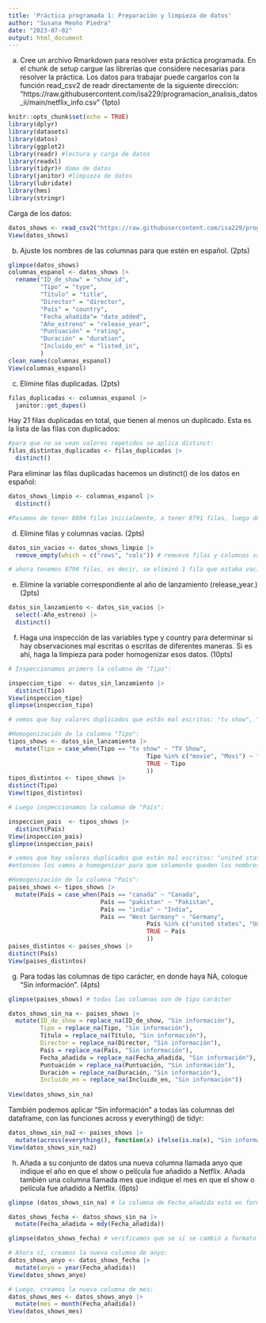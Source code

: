 ```yaml
---
title: 'Práctica programada 1: Preparación y limpieza de datos'
author: "Susana Meoño Piedra"
date: "2023-07-02"
output: html_document
---
```


a. Cree un archivo Rmarkdown para resolver esta práctica programada. En el chunk de setup cargue las librerías que considere necesarias para resolver la práctica. Los datos para trabajar puede cargarlos con la función read_csv2 de readr directamente de la siguiente dirección: “https://raw.githubusercontent.com/isa229/programacion_analisis_datos_ii/main/netflix_info.csv” (1pto)

```r
knitr::opts_chunk$set(echo = TRUE)
library(dplyr)
library(datasets)
library(datos)
library(ggplot2)
library(readr) #lectura y carga de datos
library(readxl)
library(tidyr)# doma de datos
library(janitor) #limpieza de datos
library(lubridate)
library(hms)
library(stringr)
```

Carga de los datos:

```r
datos_shows <- read_csv2("https://raw.githubusercontent.com/isa229/programacion_analisis_datos_ii/main/netflix_info.csv") 
View(datos_shows)

```

b. Ajuste los nombres de las columnas para que estén en español. (2pts)

```r
glimpse(datos_shows)
columnas_espanol <- datos_shows |>
  rename("ID_de_show" = "show_id",
         "Tipo" = "type",
         "Título" = "title",
         "Director" = "director",
         "País" = "country",
         "Fecha_añadida"= "date_added",
         "Año_estreno" = "release_year",
         "Puntuación" = "rating",
         "Duración" = "duration",
         "Incluido_en" = "listed_in",
         )
clean_names(columnas_espanol)
View(columnas_espanol)
```


c. Elimine filas duplicadas. (2pts)

```r
filas_duplicadas <- columnas_espanol |> 
  janitor::get_dupes()
```

Hay 21 filas duplicadas en total, que tienen al menos un duplicado. Esta es la lista de las filas con duplicados:

```r
#para que no se vean valores repetidos se aplica distinct:
filas_distintas_duplicadas <- filas_duplicadas |> 
  distinct()
```

Para eliminar las filas duplicadas hacemos un distinct() de los datos en español:

```r
datos_shows_limpio <- columnas_espanol |> 
  distinct()

#Pasamos de tener 8804 filas inicialmente, a tener 8791 filas, luego de eliminar las duplicadas.
```


d. Elimine filas y columnas vacías. (2pts)

```r
datos_sin_vacios <- datos_shows_limpio |> 
  remove_empty(which = c("rows", "cols")) # remueve filas y columnas vacías

# ahora tenemos 8790 filas, es decir, se eliminó 1 fila que estaba vacía. No se eliminó ninguna columna.
```


e. Elimine la variable correspondiente al año de lanzamiento (release_year.) (2pts)

```r
datos_sin_lanzamiento <- datos_sin_vacios |> 
  select(-Año_estreno) |> 
  distinct()
```


f. Haga una inspección de las variables type y country para determinar si hay observaciones mal escritas o escritas de diferentes maneras. Si es ahí, haga la limpieza para poder homogenizar esos datos. (10pts)

```r
# Inspeccionamos primero la columna de "Tipo":

inspeccion_tipo  <- datos_sin_lanzamiento |>
  distinct(Tipo)
View(inspeccion_tipo)
glimpse(inspeccion_tipo)

# vemos que hay valores duplicados que están mal escritos: "tv show", "movie", "Movi", entonces los vamos a homogenizar para que solamente queden dos posibles valores: "Movie" y "TV Show"
```

```r
#Homogenización de la columna "Tipo":
tipos_shows <- datos_sin_lanzamiento |> 
  mutate(Tipo = case_when(Tipo == "tv show" ~ "TV Show",
                                       Tipo %in% c("movie", "Movi") ~ "Movie",
                                       TRUE ~ Tipo 
                                       ))
tipos_distintos <- tipos_shows |>
distinct(Tipo)
View(tipos_distintos)
```


```r
# Luego inspeccionamos la columna de "País":

inspeccion_pais  <- tipos_shows |>
  distinct(País)
View(inspeccion_pais)
glimpse(inspeccion_pais)

# vemos que hay valores duplicados que están mal escritos: "united states", "United State", "pakistan", "india", "canada", 
#entonces los vamos a homogenizar para que solamente queden los nombres correctos: "United States", "India", "Pakistan", "Canada".
```

```r
#Homogenización de la columna "País":
paises_shows <- tipos_shows |> 
  mutate(País = case_when(País == "canada" ~ "Canada",
                          País == "pakistan" ~ "Pakistan",
                          País == "india" ~ "India",
                          País == "West Germany" ~ "Germany",
                                       País %in% c("united states", "United State") ~ "United States",
                                       TRUE ~ País 
                                       ))
paises_distintos <- paises_shows |>
distinct(País)
View(paises_distintos)
```


g. Para todas las columnas de tipo carácter, en donde haya NA, coloque “Sin información”. (4pts)


```r
glimpse(paises_shows) # todas las columnas son de tipo carácter
```

```r
datos_shows_sin_na <- paises_shows |> 
  mutate(ID_de_show = replace_na(ID_de_show, "Sin información"),
         Tipo = replace_na(Tipo, "Sin información"),
         Título = replace_na(Título, "Sin información"),
         Director = replace_na(Director, "Sin información"),
         País = replace_na(País, "Sin información"),
         Fecha_añadida = replace_na(Fecha_añadida, "Sin información"),
         Puntuación = replace_na(Puntuación, "Sin información"),
         Duración = replace_na(Duración, "Sin información"),
         Incluido_en = replace_na(Incluido_en, "Sin información"))
   
View(datos_shows_sin_na)      
```

También podemos aplicar "Sin información" a todas las columnas del dataframe, con las funciones across y everything() de tidyr:

```r
datos_shows_sin_na2 <- paises_shows |> 
  mutate(across(everything(), function(x) ifelse(is.na(x), "Sin información", x))) # Coloca Sin Información si encuentra alguna observación es NA para todas las columnas
View(datos_shows_sin_na2) 
```


h. Añada a su conjunto de datos una nueva columna llamada anyo que indique el año en que el show o película fue añadido a Netflix. Añada también una columna llamada mes que indique el mes en que el show o película fue añadido a Netflix. (6pts)

```r
glimpse (datos_shows_sin_na) # la columna de Fecha_añadida está en formato de character, entonces primero la convertimos a formato de fecha.
```

```r
datos_shows_fecha <- datos_shows_sin_na |> 
  mutate(Fecha_añadida = mdy(Fecha_añadida))

glimpse(datos_shows_fecha) # verificamos que se sí se cambió a formato de fecha
```

```r
# Ahora sí, creamos la nueva columna de anyo:
datos_shows_anyo <- datos_shows_fecha |> 
  mutate(anyo = year(Fecha_añadida))
View(datos_shows_anyo)
```

```r
# Luego, creamos la nueva columna de mes:
datos_shows_mes <- datos_shows_anyo |> 
  mutate(mes = month(Fecha_añadida))
View(datos_shows_mes)
```


